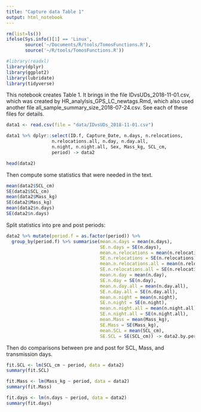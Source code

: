 ```yaml
---
title: "Capture data Table 1"
output: html_notebook
---
```



```r
rm(list=ls())
ifelse(Sys.info()[1] == 'Linux',
       source('~/Documents/R/tools/TomosFunctions.R'),
       source('~/R/tools/TomosFunctions.R'))

#library(readxl)
library(dplyr)
library(ggplot2)
library(lubridate)
library(tidyverse)
```

This notebook creates Table 1. It brings in the file IDvsUDs_2018-11-01.csv, which was created by HR_analylsis_GPS_LC_newtags.Rmd, which also used another file all_sample_summary_size_2018-07-24.csv. See each of these files for details. 

```r

data1 <- read.csv(file = "data/IDvsUDs_2018-11-01.csv")

data1 %>% dplyr::select(ID.f, Capture_Date, n.days, n.relocations,
                 n.relocations.all, n.day, n.day.all,
                 n.night, n.night.all, Sex, Mass_kg, SCL_cm,
                 period) -> data2

head(data2)
```

Then compute some statistics that were needed in the text.

```r
mean(data2$SCL_cm)
SE(data2$SCL_cm)
mean(data2$Mass_kg)
SE(data2$Mass_kg)
mean(data2$n.days)
SE(data2$n.days)
```

Split statistics into pre and post periods:
```r
data2 %>% mutate(period.f = as.factor(period)) %>%
  group_by(period.f) %>% summarise(mean.n.days = mean(n.days),
                                   SE.n.days = SE(n.days),
                                   mean.n.relocations = mean(n.relocations),
                                   SE.n.relocations = SE(n.relocations),
                                   mean.n.relocations.all = mean(n.relocations.all),
                                   SE.n.relocations.all = SE(n.relocations.all),
                                   mean.n.day = mean(n.day),
                                   SE.n.day = SE(n.day),
                                   mean.n.day.all = mean(n.day.all),
                                   SE.n.day.all = SE(n.day.all),
                                   mean.n.night = mean(n.night),
                                   SE.n.night = SE(n.night),
                                   mean.n.night.all = mean(n.night.all),
                                   SE.n.night.all = SE(n.night.all),
                                   mean.Mass = mean(Mass_kg),
                                   SE.Mass = SE(Mass_kg),
                                   mean.SCL = mean(SCL_cm),
                                   SE.SCL = SE(SCL_cm)) -> data2.by.period
```


Then do comparisons between pre and post for SCL, Mass, and transmission days.

```r
fit.SCL <- lm(SCL_cm ~ period, data = data2)
summary(fit.SCL)
```

```r
fit.Mass <- lm(Mass_kg ~ period, data = data2)
summary(fit.Mass)
```

```r
fit.days <- lm(n.days ~ period, data = data2)
summary(fit.days)
```



